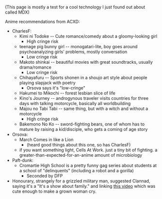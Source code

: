 
<Layout subtitle="Anime recommendations" description="My friends like to give me anime recommendations: I record them here">

(This page is mostly a test for a cool technology I just found out about called MDX)

Anime recommendations from ACXD:

- CharlesF:
  - Kimi ni Todoke -- Cute romance/comedy about a gloomy-looking girl
    - High cringe risk
  - teenage pig bunny girl -- monogatari-lite, boy goes around psychoanalyzing girls' problems, mostly conversation
    - Low cringe risk
  - Makoto shinkai -- beautiful movies with great soundtracks, usually drama/romance
    - Low cringe risk
  - Chihayafuru -- Sports shonen in a shoujo art style about people playing slapjack with poetry
    - Orsova says it's "low-cringe"
  - Hakumei to Mikochi -- forest lesbian slice of life
  - Kino's Journey -- androgynous traveler visits countries for three days with talking motorcycle, basically all worldbuilding
  - Majou no Tabi Tabi -- same thing, but with a witch and without a motorcycle
    - High cringe risk
  - Bakemono No Ko -- sword-fighting bears, one of whom has to mature by raising a kid/disciple, who gets a coming of age story
- Orsova:
  - March Comes in like a Lion
    - (heard good things about this one, so has CharlesF)
  - if you want something light, Cells At Work. just a tiny bit of fighting. a greater-than-expected-for-an-anime amount of microbiology
- Paft-dunk:
  - Cromartie High School is a pretty funny gag series about students at a school of "delinquents" (including a robot and a gorilla)
    - Seconded by DFP
- Honourary, strangely for a grizzled military man, suggested Clannad, saying it's a "It's a show about family." and linking [this video](https://www.youtube.com/watch?v=XXDxZ0YGWG8) which was cute enough to make a grown woman cry.

</Layout>
